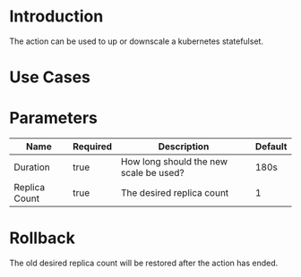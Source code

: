 # Introduction

The action can be used to up or downscale a kubernetes statefulset.

# Use Cases

# Parameters

| Name          | Required | Description                            | Default |
|---------------|----------|----------------------------------------|---------|
| Duration      | true     | How long should the new scale be used? | 180s    |
| Replica Count | true     | The desired replica count              | 1       |

# Rollback

The old desired replica count will be restored after the action has ended.
